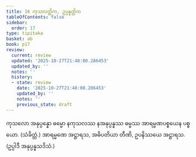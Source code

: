 ```yaml
---
title: 16 ကုသလတ္တိက, ဥပ္ပန္နတ္တိက
tableOfContents: false
sidebar:
  order: 17
type: tipitaka
basket: ab
book: p17
review:
  current: review
  updated: '2025-10-27T21:48:00.286453'
  updated_by: ''
  notes: ''
  history:
  - state: review
    date: '2025-10-27T21:48:00.286453'
    updated_by: ''
    notes: ''
    previous_state: draft
---
```



<ReviewStatus review={frontmatter.review} showDetails={true} />

<HypothesisAnnotation frontmatter={frontmatter} />

<DynamicBreadcrumb />

<Division number="28" book="p17" e="ch" v="40" p="297">

<Paragraph number="75" book="p17">
ကုသလော အနုပ္ပန္နော ဓမ္မော နကုသလဿ နအနုပ္ပန္နဿ ဓမ္မဿ အာရမ္မဏပစ္စယေန ပစ္စယော. (သံခိတ္တံ.)
</Paragraph>

<Paragraph number="76" book="p17">
အာရမ္မဏေ အဋ္ဌာရသ, အဓိပတိယာ တီဏိ, ဥပနိဿယေ အဋ္ဌာရသ. (ဥပ္ပါဒီ အနုပ္ပန္နသဒိသံ.)
</Paragraph>
</Division>